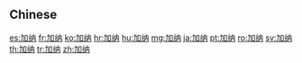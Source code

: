 {{also|加納}}
==Chinese==
{{zh-see|加納}}

[[es:加纳]]
[[fr:加纳]]
[[ko:加纳]]
[[hr:加纳]]
[[hu:加纳]]
[[mg:加纳]]
[[ja:加纳]]
[[pt:加纳]]
[[ro:加纳]]
[[sv:加纳]]
[[th:加纳]]
[[tr:加纳]]
[[zh:加纳]]